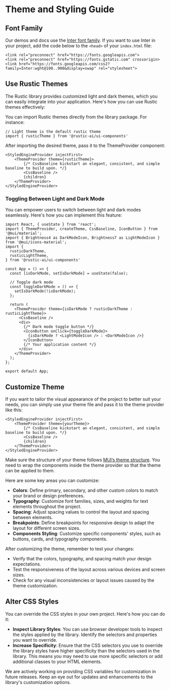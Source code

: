 
<Meta title="Documentation/Theme And Styling" />

# Theme and Styling Guide

## Font Family

Our demos and docs use the [Inter font family](https://fonts.google.com/specimen/Inter). If you want to use Inter in your project, add the code below to the `<head>` of your `index.html` file:

```
<link rel="preconnect" href="https://fonts.googleapis.com">
<link rel="preconnect" href="https://fonts.gstatic.com" crossorigin>
<link href="https://fonts.googleapis.com/css2?family=Inter:wght@100..900&display=swap" rel="stylesheet">
```

## Use Rustic Themes

The Rustic library provides customized light and dark themes, which you can easily integrate into your application. Here's how you can use Rustic themes effectively:

You can import Rustic themes directly from the library package. For instance:

```
// Light theme is the default rustic theme
import { rusticTheme } from '@rustic-ai/ui-components'
```

After importing the desired theme, pass it to the ThemeProvider component:

```
<StyledEngineProvider injectFirst>
    <ThemeProvider theme={rusticTheme}>
        {/* CssBaseline kickstart an elegant, consistent, and simple baseline to build upon. */}
        <CssBaseline />
        {children}
    </ThemeProvider>
</StyledEngineProvider>
```

### **Toggling Between Light and Dark Mode**

You can empower users to switch between light and dark modes seamlessly. Here's how you can implement this feature:

```
import React, { useState } from 'react';
import { ThemeProvider, createTheme, CssBaseline, IconButton } from '@mui/material';
import { Brightness4 as DarkModeIcon, Brightness7 as LightModeIcon } from '@mui/icons-material';
import {
  rusticDarkTheme,
  rusticLightTheme,
} from '@rustic-ai/ui-components'

const App = () => {
  const [isDarkMode, setIsDarkMode] = useState(false);

  // Toggle dark mode
  const toggleDarkMode = () => {
    setIsDarkMode(!isDarkMode);
  };

  return (
    <ThemeProvider theme={isDarkMode ? rusticDarkTheme : rusticLightTheme}>
      <CssBaseline />
      <div>
        {/* Dark mode toggle button */}
        <IconButton onClick={toggleDarkMode}>
          {isDarkMode ? <LightModeIcon /> : <DarkModeIcon />}
        </IconButton>
        {/* Your application content */}
      </div>
    </ThemeProvider>
  );
};

export default App;
```

## Customize Theme

If you want to tailor the visual appearance of the project to better suit your needs, you can simply use your theme file and pass it to the theme provider like this:

```
<StyledEngineProvider injectFirst>
    <ThemeProvider theme={yourTheme}>
        {/* CssBaseline kickstart an elegant, consistent, and simple baseline to build upon. */}
        <CssBaseline />
        {children}
    </ThemeProvider>
</StyledEngineProvider>
```

Make sure the structure of your theme follows [MUI’s theme structure](https://mui.com/material-ui/customization/default-theme/). You need to wrap the components inside the theme provider so that the theme can be applied to them.

Here are some key areas you can customize:

- **Colors**: Define primary, secondary, and other custom colors to match your brand or design preferences.
- **Typography**: Customize font families, sizes, and weights for text elements throughout the project.
- **Spacing**: Adjust spacing values to control the layout and spacing between elements.
- **Breakpoints**: Define breakpoints for responsive design to adapt the layout for different screen sizes.
- **Components Styling**: Customize specific components' styles, such as buttons, cards, and typography components.

After customizing the theme, remember to test your changes:

- Verify that the colors, typography, and spacing match your design expectations.
- Test the responsiveness of the layout across various devices and screen sizes.
- Check for any visual inconsistencies or layout issues caused by the theme customization.

## Alter CSS Styles

You can override the CSS styles in your own project. Here's how you can do it:

- **Inspect Library Styles**: You can use browser developer tools to inspect the styles applied by the library. Identify the selectors and properties you want to override.
- **Increase Specificity**: Ensure that the CSS selectors you use to override the library styles have higher specificity than the selectors used in the library. This means you may need to use more specific selectors or add additional classes to your HTML elements.

We are actively working on providing CSS variables for customization in future releases. Keep an eye out for updates and enhancements to the library's customization options.
